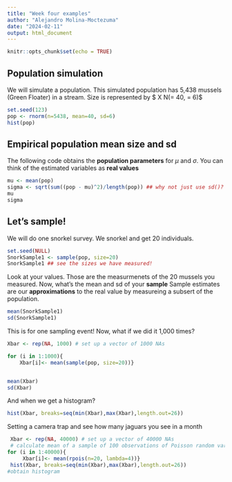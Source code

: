 ```yaml
---
title: "Week four examples"
author: "Alejandro Molina-Moctezuma"
date: "2024-02-11"
output: html_document
---
```


```r
knitr::opts_chunk$set(echo = TRUE)
```

## Population simulation

We will simulate a population. This simulated population has 5,438 mussels (Green Floater) in a stream. 
Size is represented by $ X \sim N(\mu = 40, \sigma = 6)$

```r
set.seed(123)
pop <- rnorm(n=5438, mean=40, sd=6)
hist(pop) 
```

## Empirical population mean size and sd

The following code obtains the **population parameters** for $\mu$ and $\sigma$. You can think of the estimated variables as **real values**

```r
mu <- mean(pop)
sigma <- sqrt(sum((pop - mu)^2)/length(pop)) ## why not just use sd()?
mu
sigma
```

## Let's sample!

We will do one snorkel survey. We snorkel and get 20 individuals.

```r
set.seed(NULL)
SnorkSample1 <- sample(pop, size=20)
SnorkSample1 ## see the sizes we have measured!
```



Look at your values. Those are the measurmenets of the 20 mussels you measured. Now, what's the mean and sd of your **sample** Sample estimates are our **approximations** to the real value by measureing a subsert of the population.


```r
mean(SnorkSample1)
sd(SnorkSample1)

```
This is for one sampling event! Now, what if we did it 1,000 times?

```r
Xbar <- rep(NA, 1000) # set up a vector of 1000 NAs

for (i in 1:1000){ 
	Xbar[i]<- mean(sample(pop, size=20))} 


mean(Xbar)
sd(Xbar)

```



And when we get a histogram?
```r
hist(Xbar, breaks=seq(min(Xbar),max(Xbar),length.out=26))
```




Setting a camera trap and see how many jaguars you see in a month


```r
 Xbar <- rep(NA, 40000) # set up a vector of 40000 NAs
 # calculate mean of a sample of 100 observations of Poisson random variable with # mean=4; repeat over 40000 times, i.e., take 40000 samples of Xbar
for (i in 1:40000){ 
     Xbar[i]<- mean(rpois(n=20, lambda=4))}
 hist(Xbar, breaks=seq(min(Xbar),max(Xbar),length.out=26))
#obtain histogram
```
